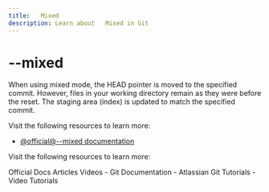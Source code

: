 ```yaml
---
title:   Mixed
description: Learn about   Mixed in Git
---
```


# --mixed

When using mixed mode, the HEAD pointer is moved to the specified commit. However, files in your working directory remain as they were before the reset. The staging area (index) is updated to match the specified commit.

Visit the following resources to learn more:

- [@official@--mixed documentation](https://git-scm.com/docs/git-reset#Documentation/git-reset.txt---mixed)

Visit the following resources to learn more:

<Tabs defaultValue="official">
<TabsList>
<TabsTrigger value="official">Official Docs</TabsTrigger>
<TabsTrigger value="article">Articles</TabsTrigger>
<TabsTrigger value="video">Videos</TabsTrigger>
</TabsList>

<TabsContent value="official">
- <Link href="https://git-scm.com/docs">Git Documentation</Link>
</TabsContent>
<TabsContent value="article">
- <Link href="https://www.atlassian.com/git/tutorials">Atlassian Git Tutorials</Link>
</TabsContent>
<TabsContent value="video">
- <Link href="https://www.youtube.com/results?search_query=git+--mixed+tutorial">Video Tutorials</Link>
</TabsContent>
</Tabs>

<Outlet path="4-git-advanced/tools/--mixed" />
